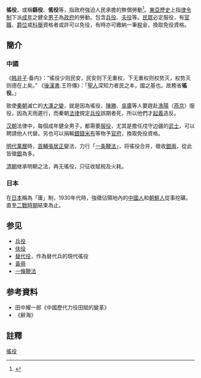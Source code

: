 {{wwv|area=中國}}
'''徭役'''，或稱'''繇役'''、'''傜役'''等，指政府強迫人民承擔的無償勞動<ref>{{Cite web |url=http://article.chinalawinfo.com/Article_Detail.asp?ArticleId=24902 |title=徭役何時休？ - 法學在線 - 北大法律信息網 |access-date=2014-01-04 |archive-date=2022-06-02 |archive-url=https://web.archive.org/web/20220602234457/http://article.chinalawinfo.com/Article_Detail.asp?ArticleId=24902 }}</ref>。[[東亞歷史|東亞歷史]]上指[[律令制|律令制]]下派[[成年|成年]]之健全[[男子|男子]]為[[政府|政府]]的勞動。包含[[兵役|兵役]]、[[夫役|夫役]]等。[[民眾|民眾]]必定服役，有[[官職|官職]]、[[爵位|爵位]]或[[科舉|科舉]]資格者或許可以免役，有時亦可繳納一筆[[稅|稅]]金，換取免役資格。

==簡介==
===中國===
《[[韩非子|韩非子]]·备内》：“徭役少则民安，民安则下无重权，下无重权则权势灭，权势灭则德在上矣。” 《[[後漢書|後漢書]].王符傳》：「[[聖人|聖人]]深知力者民之本，國之基也。故務省'''徭役'''。」

致使[[秦朝|秦朝]]滅亡的[[大澤之變|大澤之變]]，就是因為徭役，[[陳勝|陳勝]]、[[吳廣|吳廣]]等人要趕赴[[漁陽|漁陽]]（[[燕京|燕京]]）服役，因為天雨遲行，而秦朝[[法律|法律]]規定[[兵役|兵役]]誤期者死，所以他們才[[起義|起義]]造反。

[[汉朝|汉朝]]法律中，每個成年健全男子，都需要[[服役|服役]]，尤其是擔任戍守边疆的[[武士|武士]]，可以聘請他人代替。另也可以捐輸[[銀錢|銀錢]][[稻|米]][[布|布]]等物予[[官府|官府]]，換取免役資格。

[[明代|明代]][[萬曆|萬曆]]時，[[首輔|首輔]][[張居正|張居正]]變法，力行「[[一条鞭法|一条鞭法]]」，将徭役合并，徵收[[銀兩|銀兩]]，從此皆徵[[銀|銀]]為多。

[[清朝|清朝]]继承明朝之法，再无徭役，只征收赋税及火耗。

===日本===
{{main|租庸調制}}
在[[日本|日本]]稱為「庸」制，1930年代時，強徵佔領地內的[[中國抗日戰爭|中國人]]和[[日治朝鮮|朝鮮人]]從事挖礦，直至[[第二次世界大戰|二戰時期]]結束為止。

==参见==
*[[兵役|兵役]]
*[[伕役|伕役]]
*[[替代役|替代役]]，作為替代兵的現代徭役
*[[黃冊|黃冊]]
*[[一條鞭法|一條鞭法]]

==参考資料==
*田中耀一郎《中國歷代力役田賦的變革》
*《辭海》

==註釋==
{{reflist}}

[[Category:徭役|]]